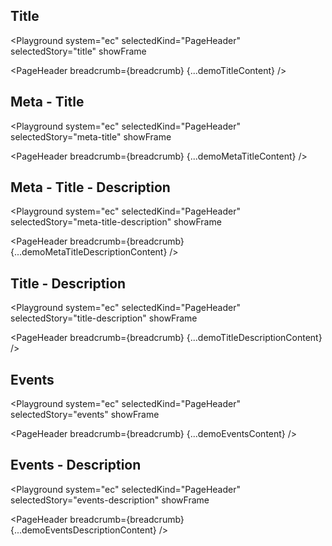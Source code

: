 

## Title

<Playground
  system="ec"
  selectedKind="PageHeader"
  selectedStory="title"
  showFrame
>
  <PageHeader breadcrumb={breadcrumb} {...demoTitleContent} />
</Playground>

## Meta - Title

<Playground
  system="ec"
  selectedKind="PageHeader"
  selectedStory="meta-title"
  showFrame
>
  <PageHeader breadcrumb={breadcrumb} {...demoMetaTitleContent} />
</Playground>


## Meta - Title - Description

<Playground
  system="ec"
  selectedKind="PageHeader"
  selectedStory="meta-title-description"
  showFrame
>
  <PageHeader breadcrumb={breadcrumb} {...demoMetaTitleDescriptionContent} />
</Playground>

## Title - Description

<Playground
  system="ec"
  selectedKind="PageHeader"
  selectedStory="title-description"
  showFrame
>
  <PageHeader breadcrumb={breadcrumb} {...demoTitleDescriptionContent} />
</Playground>

## Events

<Playground
  system="ec"
  selectedKind="PageHeader"
  selectedStory="events"
  showFrame
>
  <PageHeader breadcrumb={breadcrumb} {...demoEventsContent} />
</Playground>

## Events - Description

<Playground
  system="ec"
  selectedKind="PageHeader"
  selectedStory="events-description"
  showFrame
>
  <PageHeader breadcrumb={breadcrumb} {...demoEventsDescriptionContent} />
</Playground>
